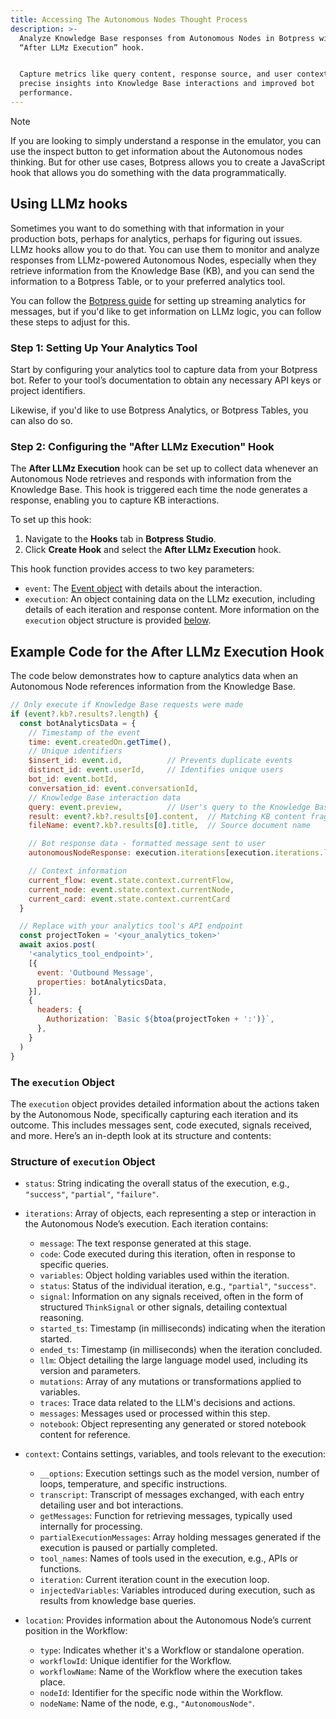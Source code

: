 ```yaml
---
title: Accessing The Autonomous Nodes Thought Process
description: >-
  Analyze Knowledge Base responses from Autonomous Nodes in Botpress with the
  “After LLMz Execution” hook.


  Capture metrics like query content, response source, and user context for
  precise insights into Knowledge Base interactions and improved bot
  performance.
---
```


<Note>
Note

If you are looking to simply understand a response in the emulator, you can use the inspect button to get information about the Autonomous nodes thinking. But for other use cases, Botpress allows you to create a JavaScript hook that allows you do something with the data programmatically.
</Note>

## Using LLMz hooks

Sometimes you want to do something with that information in your production bots, perhaps for analytics, perhaps for figuring out issues. LLMz hooks allow you to do that. You can use them to monitor and analyze responses from LLMz-powered Autonomous Nodes, especially when they retrieve information from the Knowledge Base (KB), and you can send the information to a Botpress Table, or to your preferred analytics tool.

You can follow the [Botpress guide](/learn/guides/advanced/exporting-data/streaming-analytics-from-within-your-bot-with-hooks) for setting up streaming analytics for messages, but if you'd like to get information on LLMz logic, you can follow these steps to adjust for this.

### Step 1: Setting Up Your Analytics Tool

Start by configuring your analytics tool to capture data from your Botpress bot. Refer to your tool’s documentation to obtain any necessary API keys or project identifiers.

Likewise, if you'd like to use Botpress Analytics, or Botpress Tables, you can also do so.

### Step 2: Configuring the "After LLMz Execution" Hook

The **After LLMz Execution** hook can be set up to collect data whenever an Autonomous Node retrieves and responds with information from the Knowledge Base. This hook is triggered each time the node generates a response, enabling you to capture KB interactions.

To set up this hook:

1. Navigate to the **Hooks** tab in **Botpress Studio**.
2. Click **Create Hook** and select the **After LLMz Execution** hook.

This hook function provides access to two key parameters:

* `event`: The [Event object](/learn/get-started/dashboard/bot/events) with details about the interaction.
* `execution`: An object containing data on the LLMz execution, including details of each iteration and response content. More information on the `execution` object structure is provided [below](#the-execution-object).

## Example Code for the After LLMz Execution Hook

The code below demonstrates how to capture analytics data when an Autonomous Node references information from the Knowledge Base.

```javascript
// Only execute if Knowledge Base requests were made
if (event?.kb?.results?.length) {
  const botAnalyticsData = {
    // Timestamp of the event
    time: event.createdOn.getTime(),
    // Unique identifiers
    $insert_id: event.id,          // Prevents duplicate events
    distinct_id: event.userId,     // Identifies unique users
    bot_id: event.botId,
    conversation_id: event.conversationId,
    // Knowledge Base interaction data
    query: event.preview,          // User's query to the Knowledge Base
    result: event?.kb?.results[0].content,  // Matching KB content fragment
    fileName: event?.kb?.results[0].title,  // Source document name

    // Bot response data - formatted message sent to user
    autonomousNodeResponse: execution.iterations[execution.iterations.length - 1].message,

    // Context information
    current_flow: event.state.context.currentFlow,
    current_node: event.state.context.currentNode,
    current_card: event.state.context.currentCard
  }

  // Replace with your analytics tool's API endpoint
  const projectToken = '<your_analytics_token>'
  await axios.post(
    '<analytics_tool_endpoint>',
    [{
      event: 'Outbound Message',
      properties: botAnalyticsData,
    }],
    {
      headers: {
        Authorization: `Basic ${btoa(projectToken + ':')}`,
      },
    }
  )
}
```

### The `execution` Object

The `execution` object provides detailed information about the actions taken by the Autonomous Node, specifically capturing each iteration and its outcome. This includes messages sent, code executed, signals received, and more. Here’s an in-depth look at its structure and contents:

### Structure of `execution` Object

* `status`: String indicating the overall status of the execution, e.g., `"success"`, `"partial"`, `"failure"`.

* `iterations`: Array of objects, each representing a step or interaction in the Autonomous Node’s execution. Each iteration contains:
  * `message`: The text response generated at this stage.
  * `code`: Code executed during this iteration, often in response to specific queries.
  * `variables`: Object holding variables used within the iteration.
  * `status`: Status of the individual iteration, e.g., `"partial"`, `"success"`.
  * `signal`: Information on any signals received, often in the form of structured `ThinkSignal` or other signals, detailing contextual reasoning.
  * `started_ts`: Timestamp (in milliseconds) indicating when the iteration started.
  * `ended_ts`: Timestamp (in milliseconds) when the iteration concluded.
  * `llm`: Object detailing the large language model used, including its version and parameters.
  * `mutations`: Array of any mutations or transformations applied to variables.
  * `traces`: Trace data related to the LLM's decisions and actions.
  * `messages`: Messages used or processed within this step.
  * `notebook`: Object representing any generated or stored notebook content for reference.

* `context`: Contains settings, variables, and tools relevant to the execution:
  * `__options`: Execution settings such as the model version, number of loops, temperature, and specific instructions.
  * `transcript`: Transcript of messages exchanged, with each entry detailing user and bot interactions.
  * `getMessages`: Function for retrieving messages, typically used internally for processing.
  * `partialExecutionMessages`: Array holding messages generated if the execution is paused or partially completed.
  * `tool_names`: Names of tools used in the execution, e.g., APIs or functions.
  * `iteration`: Current iteration count in the execution loop.
  * `injectedVariables`: Variables introduced during execution, such as results from knowledge base queries.

* `location`: Provides information about the Autonomous Node’s current position in the Workflow:
  * `type`: Indicates whether it's a Workflow or standalone operation.
  * `workflowId`: Unique identifier for the Workflow.
  * `workflowName`: Name of the Workflow where the execution takes place.
  * `nodeId`: Identifier for the specific node within the Workflow.
  * `nodeName`: Name of the node, e.g., `"AutonomousNode"`.
